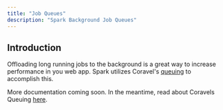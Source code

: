 ```yaml
---
title: "Job Queues"
description: "Spark Background Job Queues"
---
```


## Introduction
Offloading long running jobs to the background is a great way to increase performance in you web app. Spark utilizes Coravel's [queuing](https://docs.coravel.net/Queuing/) to accomplish this.

More documentation coming soon. In the meantime, read about Coravels Queuing [here](https://docs.coravel.net/Queuing/).